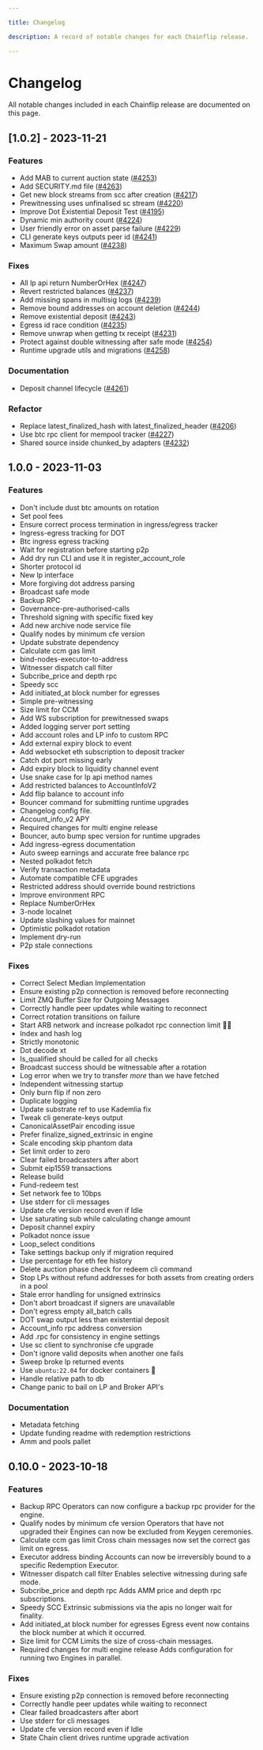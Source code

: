 ```yaml
---

title: Changelog

description: A record of notable changes for each Chainflip release.

---
```


# Changelog

All notable changes included in each Chainflip release are documented on this page.

## [1.0.2] - 2023-11-21

### Features

- Add MAB to current auction state ([#4253](https://github.com/chainflip-io/chainflip-backend/issues/4253))
- Add SECURITY.md file ([#4263](https://github.com/chainflip-io/chainflip-backend/issues/4263))
- Get new block streams from scc after creation ([#4217](https://github.com/chainflip-io/chainflip-backend/issues/4217))
- Prewitnessing uses unfinalised sc stream ([#4220](https://github.com/chainflip-io/chainflip-backend/issues/4220))
- Improve Dot Existential Deposit Test ([#4195](https://github.com/chainflip-io/chainflip-backend/issues/4195))
- Dynamic min authority count ([#4224](https://github.com/chainflip-io/chainflip-backend/issues/4224))
- User friendly error on asset parse failure ([#4229](https://github.com/chainflip-io/chainflip-backend/issues/4229))
- CLI generate keys outputs peer id ([#4241](https://github.com/chainflip-io/chainflip-backend/issues/4241))
- Maximum Swap amount ([#4238](https://github.com/chainflip-io/chainflip-backend/issues/4238))

### Fixes

- All lp api return NumberOrHex ([#4247](https://github.com/chainflip-io/chainflip-backend/issues/4247))
- Revert restricted balances ([#4237](https://github.com/chainflip-io/chainflip-backend/issues/4237))
- Add missing spans in multisig logs ([#4239](https://github.com/chainflip-io/chainflip-backend/issues/4239))
- Remove bound addresses on account deletion ([#4244](https://github.com/chainflip-io/chainflip-backend/issues/4244))
- Remove existential deposit ([#4243](https://github.com/chainflip-io/chainflip-backend/issues/4243))
- Egress id race condition ([#4235](https://github.com/chainflip-io/chainflip-backend/issues/4235))
- Remove unwrap when getting tx receipt ([#4231](https://github.com/chainflip-io/chainflip-backend/issues/4231))
- Protect against double witnessing after safe mode ([#4254](https://github.com/chainflip-io/chainflip-backend/issues/4254))
- Runtime upgrade utils and migrations ([#4258](https://github.com/chainflip-io/chainflip-backend/issues/4258))

### Documentation

- Deposit channel lifecycle ([#4261](https://github.com/chainflip-io/chainflip-backend/issues/4261))

### Refactor

- Replace latest_finalized_hash with latest_finalized_header ([#4206](https://github.com/chainflip-io/chainflip-backend/issues/4206))
- Use btc rpc client for mempool tracker ([#4227](https://github.com/chainflip-io/chainflip-backend/issues/4227))
- Shared source inside chunked_by adapters ([#4232](https://github.com/chainflip-io/chainflip-backend/issues/4232))

## 1.0.0 - 2023-11-03

### Features

- Don't include dust btc amounts on rotation
- Set pool fees
- Ensure correct process termination in ingress/egress tracker
- Ingress-egress tracking for DOT
- Btc ingress egress tracking
- Wait for registration before starting p2p
- Add dry run CLI and use it in register_account_role
- Shorter protocol id
- New lp interface
- More forgiving dot address parsing
- Broadcast safe mode
- Backup RPC
- Governance-pre-authorised-calls
- Threshold signing with specific fixed key
- Add new archive node service file
- Qualify nodes by minimum cfe version
- Update substrate dependency
- Calculate ccm gas limit
- bind-nodes-executor-to-address
- Witnesser dispatch call filter
- Subcribe_price and depth rpc
- Speedy scc
- Add initiated_at block number for egresses
- Simple pre-witnessing
- Size limit for CCM
- Add WS subscription for prewitnessed swaps
- Added logging server port setting
- Add account roles and LP info to custom RPC
- Add external expiry block to event
- Add websocket eth subscription to deposit tracker
- Catch dot port missing early
- Add expiry block to liquidity channel event
- Use snake case for lp api method names
- Add restricted balances to AccountInfoV2
- Add flip balance to account info
- Bouncer command for submitting runtime upgrades
- Changelog config file.
- Account_info_v2 APY
- Required changes for multi engine release
- Bouncer, auto bump spec version for runtime upgrades
- Add ingress-egress documentation
- Auto sweep earnings and accurate free balance rpc
- Nested polkadot fetch
- Verify transaction metadata
- Automate compatible CFE upgrades
- Restricted address should override bound restrictions
- Improve environment RPC
- Replace NumberOrHex
- 3-node localnet
- Update slashing values for mainnet
- Optimistic polkadot rotation
- Implement dry-run
- P2p stale connections

### Fixes

- Correct Select Median Implementation
- Ensure existing p2p connection is removed before reconnecting
- Limit ZMQ Buffer Size for Outgoing Messages
- Correctly handle peer updates while waiting to reconnect
- Correct rotation transitions on failure
- Start ARB network and increase polkadot rpc connection limit 🐛🚀
- Index and hash log
- Strictly monotonic
- Dot decode xt
- Is_qualified should be called for all checks
- Broadcast success should be witnessable after a rotation
- Log error when we try to transfer *more* than we have fetched
- Independent witnessing startup
- Only burn flip if non zero
- Duplicate logging
- Update substrate ref to use Kademlia fix
- Tweak cli generate-keys output
- CanonicalAssetPair encoding issue
- Prefer finalize_signed_extrinsic in engine
- Scale encoding skip phantom data
- Set limit order to zero
- Clear failed broadcasters after abort
- Submit eip1559 transactions
- Release build
- Fund-redeem test
- Set network fee to 10bps
- Use stderr for cli messages
- Update cfe version record even if Idle
- Use saturating sub while calculating change amount
- Deposit channel expiry
- Polkadot nonce issue
- Loop_select conditions
- Take settings backup only if migration required
- Use percentage for eth fee history
- Delete auction phase check for redeem cli command
- Stop LPs without refund addresses for both assets from creating orders in a pool
- Stale error handling for unsigned extrinsics
- Don't abort broadcast if signers are unavailable
- Don't egress empty all_batch calls
- DOT swap output less than existential deposit
- Account_info rpc address conversion
- Add .rpc for consistency in engine settings
- Use sc client to synchronise cfe upgrade
- Don't ignore valid deposits when another one fails
- Sweep broke lp returned events
- Use `ubuntu:22.04` for docker containers 🐛
- Handle relative path to db
- Change panic to bail on LP and Broker API's

### Documentation

- Metadata fetching
- Update funding readme with redemption restrictions
- Amm and pools pallet


## 0.10.0 - 2023-10-18

### Features

- Backup RPC
    Operators can now configure a backup rpc provider for the engine.
- Qualify nodes by minimum cfe version
    Operators that have not upgraded their Engines can now be excluded from Keygen ceremonies.
- Calculate ccm gas limit
    Cross chain messages now set the correct gas limit on egress.
- Executor address binding
    Accounts can now be irreversibly bound to a specific Redemption Executor.
- Witnesser dispatch call filter
    Enables selective witnessing during safe mode.
- Subcribe_price and depth rpc
    Adds AMM price and depth rpc subscriptions.
- Speedy SCC
    Extrinsic submissions via the apis no longer wait for finality.
- Add initiated_at block number for egresses
    Egress event now contains the block number at which it occurred.
- Size limit for CCM
    Limits the size of cross-chain messages.
- Required changes for multi engine release
    Adds configuration for running two Engines in parallel.

### Fixes

- Ensure existing p2p connection is removed before reconnecting
- Correctly handle peer updates while waiting to reconnect
- Clear failed broadcasters after abort
- Use stderr for cli messages
- Update cfe version record even if Idle
- State Chain client drives runtime upgrade activation
